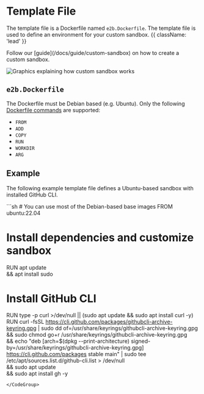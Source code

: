 
# Template File

The template file is a Dockerfile named `e2b.Dockerfile`. The template file is used to define an environment for your custom sandbox. {{ className: 'lead' }}

<Note>
Follow our [guide](/docs/guide/custom-sandbox) on how to create a custom sandbox.
</Note>

<Image
  src={imgCustomSandbox}
  className="rounded w-full"
  alt="Graphics explaining how custom sandbox works"
  unoptimized
/>

## `e2b.Dockerfile`
The Dockerfile must be Debian based (e.g. Ubuntu). Only the following [Dockerfile commands](https://docs.docker.com/engine/reference/builder/) are supported:
  - `FROM`
  - `ADD`
  - `COPY`
  - `RUN`
  - `WORKDIR`
  - `ARG`

## Example

The following example template file defines a Ubuntu-based sandbox with installed GitHub CLI.


<CodeGroup isFileName title="e2b.Dockerfile" isRunnable={false}>
```sh
# You can use most of the Debian-based base images
FROM ubuntu:22.04

# Install dependencies and customize sandbox
RUN apt update \
	&& apt install sudo

# Install GitHub CLI
RUN type -p curl >/dev/null || (sudo apt update && sudo apt install curl -y)
RUN curl -fsSL https://cli.github.com/packages/githubcli-archive-keyring.gpg | sudo dd of=/usr/share/keyrings/githubcli-archive-keyring.gpg \
	&& sudo chmod go+r /usr/share/keyrings/githubcli-archive-keyring.gpg \
	&& echo "deb [arch=$(dpkg --print-architecture) signed-by=/usr/share/keyrings/githubcli-archive-keyring.gpg] https://cli.github.com/packages stable main" | sudo tee /etc/apt/sources.list.d/github-cli.list > /dev/null \
	&& sudo apt update \
	&& sudo apt install gh -y
```
</CodeGroup>
